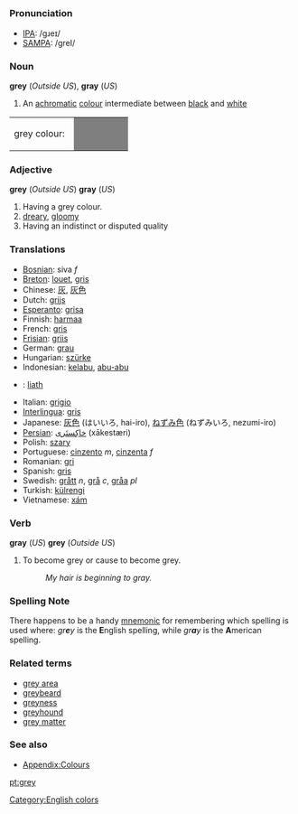 =={{en}}==
===Pronunciation===
*[[w:IPA|IPA]]: /gɹeɪ/
*[[w:SAMPA|SAMPA]]: /greI/

===Noun===
'''grey''' (''Outside US''), '''gray''' (''US'') 

# An [[achromatic]] [[colour]] intermediate between [[black]] and [[white]]

<table><tr><td>grey colour: &nbsp;</td> 
<td bgcolor="#7F7F7F" width="80">&nbsp; </td></tr></table>

===Adjective===
'''grey''' (''Outside US'') '''gray''' (''US'')

# Having a grey colour.
# [[dreary]], [[gloomy]]
# Having an indistinct or disputed quality

===Translations===
* [[Bosnian]]: siva ''f''
* [[Breton]]: [[louet]], [[gris]]
* Chinese: [[灰]], [[灰色]]
* Dutch: [[grijs]]
* [[Esperanto]]: [[grisa]]
* Finnish: [[harmaa]]
* French: [[gris]]
* [[Frisian]]: [[griis]]
* German: [[grau]]
* Hungarian: [[szürke]]
* Indonesian: [[kelabu]], [[abu|abu-abu]]
* {{ga}}: [[liath]]
* Italian: [[grigio]]
* [[Interlingua]]: [[gris]]
* Japanese: [[灰色]] (はいいろ, hai-iro), [[ねずみ色]] (ねずみいろ, nezumi-iro)
* [[Persian]]: [[خاكِستَری]] (xākestæri)
* Polish: [[szary]]
* Portuguese: [[cinzento]] ''m'', [[cinzenta]] ''f''
* Romanian: [[gri]]
* Spanish: [[gris]]
* Swedish: [[grått]] ''n'', [[grå]] ''c'', [[gråa]] ''pl''
* Turkish: [[külrengi]]
* Vietnamese: [[xám]]

===Verb===
'''gray''' (''US'') '''grey''' (''Outside US'')

# To become grey or cause to become grey.
#: ''My hair is beginning to gray.''

===Spelling Note===
There happens to be a handy [[mnemonic]] for remembering which spelling is used where: ''gr'''e'''y'' is the '''E'''nglish spelling, while ''gr'''a'''y'' is the '''A'''merican spelling.

===Related terms===
*[[grey area]]
*[[greybeard]]
*[[greyness]]
*[[greyhound]]
*[[grey matter]]

===See also===
*[[Wiktionary_Appendix:Colours|Appendix:Colours]]
[[Category:English colors]]

[[pt:grey]]